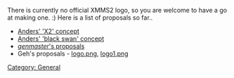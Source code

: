 {{Navbar}}

There is currently no official XMMS2 logo, so you are welcome to have a go at making one. :) Here is a list of proposals so far..

* [http://people.0x63.nu/~andersg/xmms2-logo-02.png Anders' 'X2' concept]
* [http://people.0x63.nu/~andersg/xmms2swan.jpg Anders' 'black swan' concept]
* [http://www.genmaster.co.nr ''genmaster'''s proposals]
* Geh's proposals - [http://www.crazy-bird.org/xmms2/logo.png logo.png], [http://www.crazy-bird.org/xmms2/logo1.png logo1.png]

[[Category: General]]